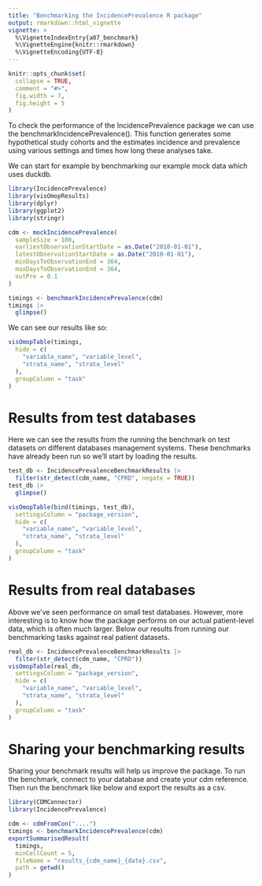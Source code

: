 ---
title: "Benchmarking the IncidencePrevalence R package"
output: rmarkdown::html_vignette
vignette: >
  %\VignetteIndexEntry{a07_benchmark}
  %\VignetteEngine{knitr::rmarkdown}
  %\VignetteEncoding{UTF-8}
---

```{r, include = FALSE}
knitr::opts_chunk$set(
  collapse = TRUE,
  comment = "#>",
  fig.width = 7,
  fig.height = 5
)
```

To check the performance of the IncidencePrevalence package we can use the benchmarkIncidencePrevalence(). This function generates some hypothetical study cohorts and the estimates incidence and prevalence using various settings and times how long these analyses take.

We can start for example by benchmarking our example mock data which uses duckdb.

```{r, message=FALSE, warning=FALSE}
library(IncidencePrevalence)
library(visOmopResults)
library(dplyr)
library(ggplot2)
library(stringr)

cdm <- mockIncidencePrevalence(
  sampleSize = 100,
  earliestObservationStartDate = as.Date("2010-01-01"),
  latestObservationStartDate = as.Date("2010-01-01"),
  minDaysToObservationEnd = 364,
  maxDaysToObservationEnd = 364,
  outPre = 0.1
)

timings <- benchmarkIncidencePrevalence(cdm)
timings |>
  glimpse()
```

We can see our results like so:

```{r}
visOmopTable(timings,
  hide = c(
    "variable_name", "variable_level",
    "strata_name", "strata_level"
  ),
  groupColumn = "task"
)
```

# Results from test databases

Here we can see the results from the running the benchmark on test datasets on different databases management systems. These benchmarks have already been run so we'll start by loading the results.

```{r}
test_db <- IncidencePrevalenceBenchmarkResults |> 
  filter(str_detect(cdm_name, "CPRD", negate = TRUE))
test_db |>
  glimpse()
```

```{r}
visOmopTable(bind(timings, test_db),
  settingsColumn = "package_version",
  hide = c(
    "variable_name", "variable_level",
    "strata_name", "strata_level"
  ),
  groupColumn = "task"
)
```

# Results from real databases

Above we've seen performance on small test databases. However, more interesting is to know how the package performs on our actual patient-level data, which is often much larger. Below our results from running our benchmarking tasks against real patient datasets.

```{r}
real_db <- IncidencePrevalenceBenchmarkResults |>
  filter(str_detect(cdm_name, "CPRD"))
visOmopTable(real_db,
  settingsColumn = "package_version",
  hide = c(
    "variable_name", "variable_level",
    "strata_name", "strata_level"
  ),
  groupColumn = "task"
)
```

# Sharing your benchmarking results
Sharing your benchmark results will help us improve the package. To run the benchmark, connect to your database and create your cdm reference. Then run the benchmark like below and export the results as a csv. 

```{r, eval = FALSE}
library(CDMConnector)
library(IncidencePrevalence)

cdm <- cdmFromCon("....")
timings <- benchmarkIncidencePrevalence(cdm)
exportSummarisedResult(
  timings,
  minCellCount = 5,
  fileName = "results_{cdm_name}_{date}.csv",
  path = getwd()
)
```
